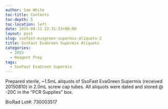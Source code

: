 ```yaml
---
author: Sam White
toc-title: Contents
toc-depth: 5
toc-location: left
date: 2015-08-11 22:31:53+00:00
layout: post
slug: ssofast-evagreen-supermix-aliquots-2
title: SsoFast EvaGreen Supermix Aliquots
categories:
  - 2015
  - Reagent Prep
tags:
  - SsoFast EvaGreen Supermix
---
```


Prepared sterile, ~1.5mL aliquots of SsoFast EvaGreen Supermix (received 20150810) in 2.0mL screw cap tubes. All aliquots were dated and stored @ -20C in the “PCR Supplies” box.

BioRad Lot#: 730003517
